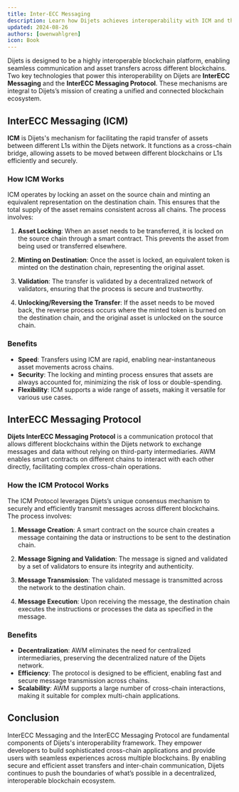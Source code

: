 ```yaml
---
title: Inter-ECC Messaging
description: Learn how Dijets achieves interoperability with ICM and the ICM Protocol
updated: 2024-08-26
authors: [owenwahlgren]
icon: Book
---
```


Dijets is designed to be a highly interoperable blockchain platform, enabling seamless communication and asset transfers across different blockchains. Two key technologies that power this interoperability on Dijets are **InterECC Messaging** and the **InterECC Messaging Protocol**. These mechanisms are integral to Dijets’s mission of creating a unified and connected blockchain ecosystem.

## InterECC Messaging (ICM)

**ICM** is Dijets's mechanism for facilitating the rapid transfer of assets between different L1s within the Dijets network. It functions as a cross-chain bridge, allowing assets to be moved between different blockchains or L1s efficiently and securely.

### How ICM Works

ICM operates by locking an asset on the source chain and minting an equivalent representation on the destination chain. This ensures that the total supply of the asset remains consistent across all chains. The process involves:

1. **Asset Locking**: When an asset needs to be transferred, it is locked on the source chain through a smart contract. This prevents the asset from being used or transferred elsewhere.

2. **Minting on Destination**: Once the asset is locked, an equivalent token is minted on the destination chain, representing the original asset.

3. **Validation**: The transfer is validated by a decentralized network of validators, ensuring that the process is secure and trustworthy.

4. **Unlocking/Reversing the Transfer**: If the asset needs to be moved back, the reverse process occurs where the minted token is burned on the destination chain, and the original asset is unlocked on the source chain.

### Benefits

- **Speed**: Transfers using ICM are rapid, enabling near-instantaneous asset movements across chains.
- **Security**: The locking and minting process ensures that assets are always accounted for, minimizing the risk of loss or double-spending.
- **Flexibility**: ICM supports a wide range of assets, making it versatile for various use cases.

## InterECC Messaging Protocol

**Dijets InterECC Messaging Protocol** is a communication protocol that allows different blockchains within the Dijets network to exchange messages and data without relying on third-party intermediaries. AWM enables smart contracts on different chains to interact with each other directly, facilitating complex cross-chain operations.

### How the ICM Protocol Works

The ICM Protocol leverages Dijets’s unique consensus mechanism to securely and efficiently transmit messages across different blockchains. The process involves:

1. **Message Creation**: A smart contract on the source chain creates a message containing the data or instructions to be sent to the destination chain.

2. **Message Signing and Validation**: The message is signed and validated by a set of validators to ensure its integrity and authenticity.

3. **Message Transmission**: The validated message is transmitted across the network to the destination chain.

4. **Message Execution**: Upon receiving the message, the destination chain executes the instructions or processes the data as specified in the message.

### Benefits

- **Decentralization**: AWM eliminates the need for centralized intermediaries, preserving the decentralized nature of the Dijets network.
- **Efficiency**: The protocol is designed to be efficient, enabling fast and secure message transmission across chains.
- **Scalability**: AWM supports a large number of cross-chain interactions, making it suitable for complex multi-chain applications.

## Conclusion

InterECC Messaging and the InterECC Messaging Protocol are fundamental components of Dijets's interoperability framework. They empower developers to build sophisticated cross-chain applications and provide users with seamless experiences across multiple blockchains. By enabling secure and efficient asset transfers and inter-chain communication, Dijets continues to push the boundaries of what’s possible in a decentralized, interoperable blockchain ecosystem.

<Quiz quizId="405"/>